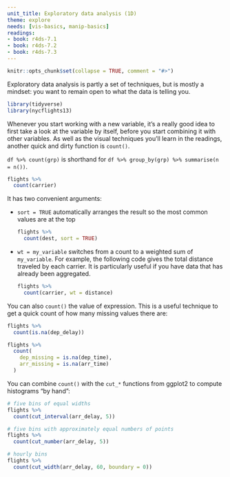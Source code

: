 ```yaml
---
unit_title: Exploratory data analysis (1D)
theme: explore
needs: [vis-basics, manip-basics]
readings:
- book: r4ds-7.1
- book: r4ds-7.2
- book: r4ds-7.3
---
```


```r
knitr::opts_chunk$set(collapse = TRUE, comment = "#>")
```

Exploratory data analysis is partly a set of techniques, but is mostly a mindset: you want to remain open to what the data is telling you.

```r
library(tidyverse)
library(nycflights13)
```

Whenever you start working with a new variable, it's a really good idea to first take a look at the variable by itself, before you start combining it with other variables. As well as the visual techniques you'll learn in the readings, another quick and dirty function is `count()`. 

`df %>% count(grp)` is shorthand for `df %>% group_by(grp) %>% summarise(n = n())`. 

```r
flights %>% 
  count(carrier)
```

It has two convenient arguments: 

*   `sort = TRUE` automatically arranges the result so the most common values are 
    at the top

    ```r
    flights %>% 
      count(dest, sort = TRUE)
    ```

*  `wt = my_variable` switches from a count to a weighted sum of `my_variable`.
   For example, the following code gives the total distance traveled by
   each carrier. It is particularly useful if you have data that has already 
   been aggregated.

    ```r
    flights %>% 
      count(carrier, wt = distance)
    ```

You can also `count()` the value of expression. This is a useful technique to get a quick count of how many missing values there are:

```r
flights %>% 
  count(is.na(dep_delay))

flights %>% 
  count(
    dep_missing = is.na(dep_time), 
    arr_missing = is.na(arr_time)
  )
```

You can combine `count()` with the `cut_*` functions from ggplot2 to compute histograms "by hand":

```r
# five bins of equal widths
flights %>% 
  count(cut_interval(arr_delay, 5))

# five bins with approximately equal numbers of points
flights %>% 
  count(cut_number(arr_delay, 5))

# hourly bins
flights %>% 
  count(cut_width(arr_delay, 60, boundary = 0))
```

